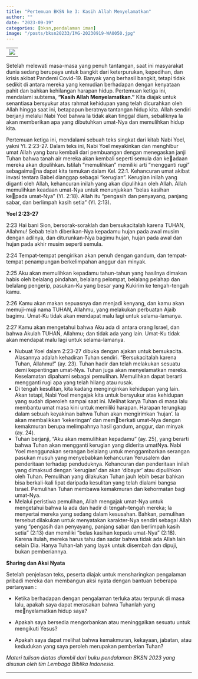 ```yaml
---
title: "Pertemuan BKSN ke 3: Kasih Allah Menyelamatkan"
author: ""
date: "2023-09-19"
categories: [bksn,pendalaman iman]
image: "/posts/bksn20233/IMG-20230919-WA0050.jpg"
---
```


|                                               |
|-----------------------------------------------|
| ![](/posts/bksn20233/IMG-20230919-WA0027.jpg) |

Setelah melewati masa-masa yang penuh tantangan, saat ini masyarakat dunia sedang berupaya untuk bangkit dari keterpurukan, kepedihan, dan krisis akibat Pandemi Covid-19. Banyak yang berhasil bangkit, tetapi tidak sedikit di antara mereka yang kemudian berhadapan dengan kenyataan pahit dan bahkan kehilangan harapan hidup. Pertemuan ketiga ini, mendalami subtema, **"Kasih Allah Menyelamatkan."** Kita diajak untuk senantiasa bersyukur atas rahmat kehidupan yang telah dicurahkan oleh Allah hingga saat ini, betapapun beratnya tantangan hidup kita. Allah sendiri berjanji melalui Nabi Yoel bahwa Ia tidak akan tinggal diam, sebaliknya Ia akan memberikan apa yang dibutuhkan umat-Nya dan memulihkan hidup kita.

Pertemuan ketiga ini, mendalami sebuah teks singkat dari kitab Nabi Yoel, yakni Yl. 2:23-27. Dalam teks ini, Nabi Yoel meyakinkan dan menghibur umat Allah yang baru kembali dari pembuangan dengan menegaskan janji Tuhan bahwa tanah air mereka akan kembali seperti semula dan keadaan mereka akan dipulihkan. Istilah “memulihkan” memiliki arti “mengganti rugi” sebagaimana dapat kita temukan dalam Kel. 22:1. Kehancuran umat akibat invasi tentara Babel dianggap sebagai “kerugian”. Kerugian inilah yang diganti oleh Allah, kehancuran inilah yang akan dipulihkan oleh Allah. Allah memulihkan keadaan umat-Nya untuk menunjukkan “belas kasihan kepada umat-Nya” (Yl. 2:18). Allah itu “pengasih dan penyayang, panjang sabar, dan berlimpah kasih setia” (Yl. 2:13).

**Yoel 2:23-27**

2:23 Hai bani Sion, bersorak-soraklah dan bersukacitalah karena TUHAN, Allahmu! Sebab telah diberikan-Nya kepadamu hujan pada awal musim dengan adilnya, dan diturunkan-Nya bagimu hujan, hujan pada awal dan hujan pada akhir musim seperti semula.

2:24 Tempat-tempat pengirikan akan penuh dengan gandum, dan tempat-tempat penampungan berkelimpahan anggur dan minyak.

2:25 Aku akan memulihkan kepadamu tahun-tahun yang hasilnya dimakan habis oleh belalang pindahan, belalang pelompat, belalang pelahap dan belalang pengerip, pasukan-Ku yang besar yang Kukirim ke tengah-tengah kamu.

2:26 Kamu akan makan sepuasnya dan menjadi kenyang, dan kamu akan memuji-muji nama TUHAN, Allahmu, yang melakukan perbuatan Ajaib bagimu. Umat-Ku tidak akan mendapat malu lagi untuk selama-lamanya.

2:27 Kamu akan mengetahui bahwa Aku ada di antara orang Israel, dan bahwa Akulah TUHAN, Allahmu; dan tidak ada yang lain. Umat-Ku tidak akan mendapat malu lagi untuk selama-lamanya.

-   Nubuat Yoel dalam 2:23-27 dibuka dengan ajakan untuk bersukacita. Alasannya adalah kehadiran Tuhan sendiri. “Bersukacitalah karena Tuhan, Allahmu!” (ay. 23). Tuhan hadir dan telah melakukan sesuatu demi kepentingan umat-Nya. Tuhan juga akan menyelamatkan mereka. Keselamatan dipahami sebagai pemulihan. Memulihkan dapat berarti mengganti rugi apa yang telah hilang atau rusak.
-   Di tengah kesulitan, kita kadang menginginkan kehidupan yang lain. Akan tetapi, Nabi Yoel mengajak kita untuk bersyukur atas kehidupan yang sudah diperoleh sampai saat ini. Melihat karya Tuhan di masa lalu membantu umat masa kini untuk memiliki harapan. Harapan terungkap dalam sebuah keyakinan bahwa Tuhan akan mengirimkan ‘hujan’. Ia akan membalikkan ‘kekeringan’ dan memberkati umat-Nya dengan kemakmuran berupa melimpahnya hasil gandum, anggur, dan minyak (ay. 24).
-   Tuhan berjanji, “Aku akan memulihkan kepadamu” (ay. 25), yang berarti bahwa Tuhan akan mengganti kerugian yang diderita umatNya. Nabi Yoel menggunakan serangan belalang untuk menggambarkan serangan pasukan musuh yang menyebabkan kehancuran Yerusalem dan penderitaan terhadap penduduknya. Kehancuran dan penderitaan inilah yang dimaksud dengan ‘kerugian’ dan akan ‘dibayar’ atau dipulihkan oleh Tuhan. Pemulihan yang dilakukan Tuhan jauh lebih besar bahkan bisa berkali-kali lipat daripada kesulitan yang telah dialami bangsa Israel. Pemulihan Tuhan membawa kemakmuran dan kehormatan bagi umat-Nya.
-   Melalui peristiwa pemulihan, Allah mengajak umat-Nya untuk mengetahui bahwa Ia ada dan hadir di tengah-tengah mereka; Ia menyertai mereka yang sedang dalam kesusahan. Bahkan, pemulihan tersebut dilakukan untuk menyatakan karakter-Nya sendiri sebagai Allah yang “pengasih dan penyayang, panjang sabar dan berlimpah kasih setia” (2:13) dan memiliki “belas kasihan kepada umat-Nya” (2:18). Karena itulah, mereka harus tahu dan sadar bahwa tidak ada Allah lain selain Dia. Hanya Tuhan-lah yang layak untuk disembah dan dipuji, bukan pemberiannya.

**Sharing dan Aksi Nyata**

Setelah penjelasan teks, peserta diajak untuk mensharingkan pengalaman pribadi mereka dan membangun aksi nyata dengan bantuan beberapa pertanyaan :

-   Ketika berhadapan dengan pengalaman terluka atau terpuruk di masa lalu, apakah saya dapat merasakan bahwa Tuhanlah yang menyelamatkan hidup saya?

-   Apakah saya bersedia mengorbankan atau meninggalkan sesuatu untuk mengikuti Yesus?

-   Apakah saya dapat melihat bahwa kemakmuran, kekayaan, jabatan, atau kedudukan yang saya peroleh merupakan pemberian Tuhan?

*Materi tulisan diatas diambil dari buku pendalaman BKSN 2023 yang disusun oleh tim Lembaga Biblika Indonesia.*

------------------------------------------------------------------------
